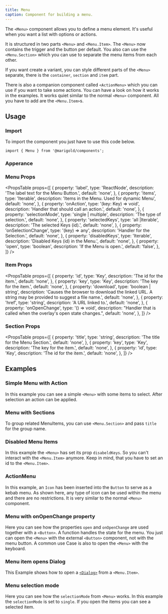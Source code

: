```yaml
---
title: Menu
caption: Component for building a menu.
---
```


The `<Menu>` component allows you to define a menu element. It's useful when you want a list with options or actions.

It is structured in two parts `<Menu>` and `<Menu.Item>`. The `<Menu>` now contains the trigger and the button per default. You also can use the `<Menu.Section>` which you can use to separate the menu items from each other.

If you want create a variant, you can style different parts of the `<Menu>` separate, there is the `container`, `section` and `item` part.

There is also a companion component called `<ActionMenu>` which you can use if you want to take some actions. You can have a look on how it works in the examples. It works quiet similar to the normal `<Menu>` component. All you have to add are the `<Menu.Item>`s.

## Usage

### Import

To import the component you just have to use this code below.

```tsx
import { Menu } from '@marigold/components';
```

### Apperance

<AppearanceTable component={title} />

### Menu Props

<PropsTable
  props={[
    {
      property: 'label',
      type: 'ReactNode',
      description: 'The label text for the Menu Button.',
      default: 'none',
    },
    {
      property: 'items',
      type: 'Iterable<T>',
      description: 'Items in the Menu. Used for dynamic Menu',
      default: 'none',
    },
    {
      property: 'onAction',
      type: '(key: Key) => void',
      description: 'Handler that should call an action.',
      default: 'none',
    },
    {
      property: 'selectionMode',
      type: 'single | multiple',
      description: 'The type of selection.',
      default: 'none',
    },
    {
      property: 'selectedKeys',
      type: 'all |Iterable<Key>',
      description: 'The selected Keys (id).',
      default: 'none',
    },
    {
      property: 'onSelectionChange',
      type: '(key) => any',
      description: 'Handler for the Selection.',
      default: 'none',
    },
    {
      property: 'disabledKeys',
      type: 'Iterable<Key>',
      description: 'Disabled Keys (id) in the Menu.',
      default: 'none',
    },
    {
      property: 'open',
      type: 'boolean',
      description: 'If the Menu is open.',
      default: 'false',
    },
  ]}
/>

### Item Props

<PropsTable
  props={[
    {
      property: 'id',
      type: 'Key',
      description: 'The id for the item.',
      default: 'none',
    },
    {
      property: 'key',
      type: 'Key',
      description: 'The key for the item.',
      default: 'none',
    },
    {
      property: 'download',
      type: 'boolean | string',
      description:
        'Causes the browser to download the linked URL. A string may be provided to suggest a file name.',
      default: 'none',
    },
    {
      property: 'href',
      type: 'string',
      description: 'A URL linked to.',
      default: 'none',
    },
    {
      property: 'onOpenChange',
      type: '() => void',
      description:
        "Handler that is called when the overlay's open state changes.",
      default: 'none',
    },
  ]}
/>

### Section Props

<PropsTable
  props={[
    {
      property: 'title',
      type: 'string',
      description: 'The title for the Menu Section.',
      default: 'none',
    },
    {
      property: 'key',
      type: 'Key',
      description: 'The key for the item.',
      default: 'none',
    },
    {
      property: 'id',
      type: 'Key',
      description: 'The id for the item.',
      default: 'none',
    },
  ]}
/>

## Examples

### Simple Menu with Action

In this example you can see a simple `<Menu>` with some items to select. After selection an action can be applied.

<ComponentDemo file="./menu-action.demo.tsx" />

### Menu with Sections

To group related MenuItems, you can use `<Menu.Section>` and pass `title` for the group name.

<ComponentDemo file="./menu-section.demo.tsx" />

### Disabled Menu Items

In this example the `<Menu>` has set its prop `disabeldKeys`. So you can't interact with the `<Menu.Item>` anymore. Keep in mind, that you have to set an id to the `<Menu.Item>`.

<ComponentDemo file="./menu-disabled.demo.tsx" />

### ActionMenu

In this example, an `Icon` has been inserted into the `Button` to serve as a kebab menu.
As shown here, any type of icon can be used within the menu and there are no restrictions.
It is very similar to the normal `<Menu>` component.

<ComponentDemo file="./kebab-menu.demo.tsx" />

### Menu with onOpenChange property

Here you can see how the properties `open` and `onOpenChange` are used together with a `<Button>`. A function handles the state for the menu. You just can open the `<Menu>` with the external `<Button>` component, not with the menu button.
A common use Case is also to open the `<Menu>` with the keyboard.

<ComponentDemo file="./menu-open.demo.tsx" />

### Menu item opens Dialog

This Example shows how to open a [`<Dialog>`](/components/dialog/) from a `<Menu.Item>`.

<ComponentDemo file="./menu-open-dialog.demo.tsx" />

### Menu selection mode

Here you can see how the `selectionMode` from `<Menu>` works. In this example the `selectionMode` is set to `single`. If you open the items you can see a selected item.

<ComponentDemo file="./menu-selection.demo.tsx" />
